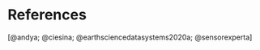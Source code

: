 # References {.unnumbered}

::: {#refs}
[@andya; @ciesina; @earthsciencedatasystems2020a; @sensorexperta]
:::
